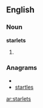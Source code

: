 ==English==
===Noun===
'''starlets'''
# {{plural of|[[starlet]]}}

===Anagrams===
* {{alphagram|aelrsstt}}
* [[startles#English|startles]]

[[ar:starlets]]